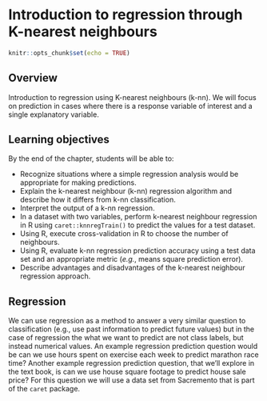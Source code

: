 # Introduction to regression through K-nearest neighbours {#regression1}

```r
knitr::opts_chunk$set(echo = TRUE)
```

## Overview 
Introduction to regression using K-nearest neighbours (k-nn). We will focus on prediction in cases where there is a response variable of interest and a single explanatory variable.

## Learning objectives 
By the end of the chapter, students will be able to:

* Recognize situations where a simple regression analysis would be appropriate for making predictions.
* Explain the k-nearest neighbour (k-nn) regression algorithm and describe how it differs from k-nn classification.
* Interpret the output of a k-nn regression.
* In a dataset with two variables, perform k-nearest neighbour regression in R using `caret::knnregTrain()` to predict the values for a test dataset.
* Using R, execute cross-validation in R to choose the number of neighbours.
* Using R, evaluate k-nn regression prediction accuracy using  a test data set and an appropriate metric (*e.g.*, means square prediction error).
* Describe advantages and disadvantages of the k-nearest neighbour regression approach.

## Regression 
We can use regression as a method to answer a very similar question to classification (e.g., use past information to predict future values) but in the case of regression the what we want to predict are not class labels, but instead numerical values. An example regression prediction question would be can we use hours spent on exercise each week to predict marathon race time? Another example regression prediction question, that we'll explore in the text book, is can we use house square footage to predict house sale price? For this question we will use a data set from Sacremento that is part of the `caret` package.

